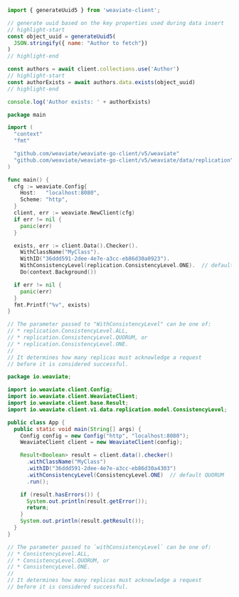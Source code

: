 
<Tabs className="code" groupId="languages">
<TabItem value="py" label="Python">
  <FilteredTextBlock
    text={PyCode}
    startMarker="START CheckForAnObject"
    endMarker="END CheckForAnObject"
    language="py"
  />
</TabItem>


<TabItem value="ts" label="JavaScript/TypeScript">

```js
import { generateUuid5 } from 'weaviate-client';

// generate uuid based on the key properties used during data insert
// highlight-start
const object_uuid = generateUuid5(
  JSON.stringify({ name: "Author to fetch"})
)
// highlight-end

const authors = await client.collections.use('Author')
// highlight-start
const authorExists = await authors.data.exists(object_uuid)
// highlight-end

console.log('Author exists: ' + authorExists)
```

</TabItem>
<TabItem value="go" label="Go">

```go
package main

import (
  "context"
  "fmt"

  "github.com/weaviate/weaviate-go-client/v5/weaviate"
  "github.com/weaviate/weaviate-go-client/v5/weaviate/data/replication"  // for consistency levels
)

func main() {
  cfg := weaviate.Config{
    Host:   "localhost:8080",
    Scheme: "http",
  }
  client, err := weaviate.NewClient(cfg)
  if err != nil {
    panic(err)
  }

  exists, err := client.Data().Checker().
    WithClassName("MyClass").
    WithID("36ddd591-2dee-4e7e-a3cc-eb86d30a0923").
    WithConsistencyLevel(replication.ConsistencyLevel.ONE).  // default QUORUM
    Do(context.Background())

  if err != nil {
    panic(err)
  }
  fmt.Printf("%v", exists)
}

// The parameter passed to "WithConsistencyLevel" can be one of:
// * replication.ConsistencyLevel.ALL,
// * replication.ConsistencyLevel.QUORUM, or
// * replication.ConsistencyLevel.ONE.
//
// It determines how many replicas must acknowledge a request
// before it is considered successful.
```

</TabItem>
<TabItem value="java6" label="Java v6 (Beta)">
    <FilteredTextBlock
      text={JavaV6Code}
      startMarker="// START CheckForAnObject"
      endMarker="// END CheckForAnObject"
      language="java"
    />
</TabItem>
<TabItem value="java" label="Java">

```java
package io.weaviate;

import io.weaviate.client.Config;
import io.weaviate.client.WeaviateClient;
import io.weaviate.client.base.Result;
import io.weaviate.client.v1.data.replication.model.ConsistencyLevel;

public class App {
  public static void main(String[] args) {
    Config config = new Config("http", "localhost:8080");
    WeaviateClient client = new WeaviateClient(config);

    Result<Boolean> result = client.data().checker()
      .withClassName("MyClass")
      .withID("36ddd591-2dee-4e7e-a3cc-eb86d30a4303")
      .withConsistencyLevel(ConsistencyLevel.ONE)  // default QUORUM
      .run();

    if (result.hasErrors()) {
      System.out.println(result.getError());
      return;
    }
    System.out.println(result.getResult());
  }
}

// The parameter passed to `withConsistencyLevel` can be one of:
// * ConsistencyLevel.ALL,
// * ConsistencyLevel.QUORUM, or
// * ConsistencyLevel.ONE.
//
// It determines how many replicas must acknowledge a request
// before it is considered successful.

```

</TabItem>
  <TabItem value="csharp" label="C# (Beta)">
    <FilteredTextBlock
      text={CSharpCode}
      startMarker="// START CheckForAnObject"
      endMarker="// END CheckForAnObject"
      language="csharp"
    />
  </TabItem>

</Tabs>
